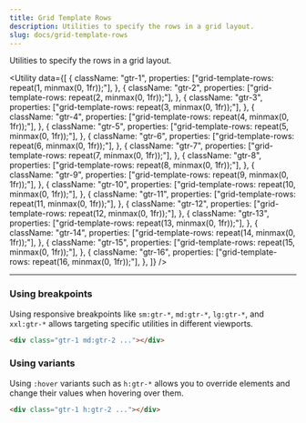 ```yaml
---
title: Grid Template Rows
description: Utilities to specify the rows in a grid layout.
slug: docs/grid-template-rows
---
```


Utilities to specify the rows in a grid layout.

<Utility
  data={[
    {
      className: "gtr-1",
      properties: ["grid-template-rows: repeat(1, minmax(0, 1fr));"],
    },
    {
      className: "gtr-2",
      properties: ["grid-template-rows: repeat(2, minmax(0, 1fr));"],
    },
    {
      className: "gtr-3",
      properties: ["grid-template-rows: repeat(3, minmax(0, 1fr));"],
    },
    {
      className: "gtr-4",
      properties: ["grid-template-rows: repeat(4, minmax(0, 1fr));"],
    },
    {
      className: "gtr-5",
      properties: ["grid-template-rows: repeat(5, minmax(0, 1fr));"],
    },
    {
      className: "gtr-6",
      properties: ["grid-template-rows: repeat(6, minmax(0, 1fr));"],
    },
    {
      className: "gtr-7",
      properties: ["grid-template-rows: repeat(7, minmax(0, 1fr));"],
    },
    {
      className: "gtr-8",
      properties: ["grid-template-rows: repeat(8, minmax(0, 1fr));"],
    },
    {
      className: "gtr-9",
      properties: ["grid-template-rows: repeat(9, minmax(0, 1fr));"],
    },
    {
      className: "gtr-10",
      properties: ["grid-template-rows: repeat(10, minmax(0, 1fr));"],
    },
    {
      className: "gtr-11",
      properties: ["grid-template-rows: repeat(11, minmax(0, 1fr));"],
    },
    {
      className: "gtr-12",
      properties: ["grid-template-rows: repeat(12, minmax(0, 1fr));"],
    },
    {
      className: "gtr-13",
      properties: ["grid-template-rows: repeat(13, minmax(0, 1fr));"],
    },
    {
      className: "gtr-14",
      properties: ["grid-template-rows: repeat(14, minmax(0, 1fr));"],
    },
    {
      className: "gtr-15",
      properties: ["grid-template-rows: repeat(15, minmax(0, 1fr));"],
    },
    {
      className: "gtr-16",
      properties: ["grid-template-rows: repeat(16, minmax(0, 1fr));"],
    },
  ]}
/>

---

### Using breakpoints

Using responsive breakpoints like `sm:gtr-*`, `md:gtr-*`, `lg:gtr-*`, and `xxl:gtr-*` allows targeting specific utilities in different viewports.

```html "md:gtr-2"
<div class="gtr-1 md:gtr-2 ..."></div>
```

### Using variants

Using `:hover` variants such as `h:gtr-*` allows you to override elements and change their values when hovering over them.

```html "h:gtr-2"
<div class="gtr-1 h:gtr-2 ..."></div>
```
